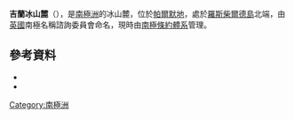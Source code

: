 {{coord|69|29|S|72|41|W|source:GNIS|display=title}}

'''吉蘭冰山麓'''（{{lang-en|Geelan Ice Piedmont}}），是[[南極洲|南極洲]]的冰山麓，位於[[帕爾默地|帕爾默地]]，處於[[羅斯柴爾德島|羅斯柴爾德島]]北端，由[[英國|英國]]南極名稱諮詢委員會命名，現時由[[南極條約體系|南極條約體系]]管理。

==參考資料==
*{{cite gnis | type = antarid | id = 17564| name = Geelan Ice Piedmont | accessdate = 2012-04-19}}
*{{usgs-gazetteer|id=17564}}

{{Antarctica-geo-stub}}
[[Category:南極洲|Category:南極洲]]